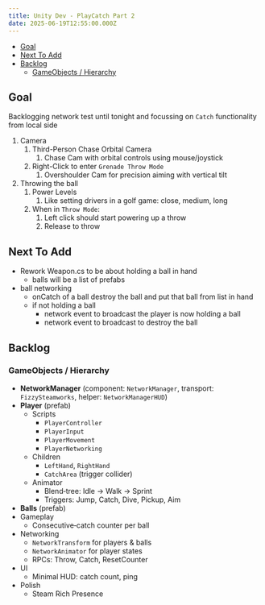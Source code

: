 ```yaml
---
title: Unity Dev - PlayCatch Part 2
date: 2025-06-19T12:55:00.000Z
---
```


- [Goal](#goal)
- [Next To Add](#next-to-add)
- [Backlog](#backlog)
  - [GameObjects / Hierarchy](#gameobjectshierarchy)


## Goal

Backlogging network test until tonight and focussing on `Catch` functionality from local side

1. Camera
   1. Third-Person Chase Orbital Camera
      1. Chase Cam with orbital controls using mouse/joystick
   2. Right-Click to enter `Grenade Throw Mode`
      1. Overshoulder Cam for precision aiming with vertical tilt
2. Throwing the ball
   1. Power Levels
      1. Like setting drivers in a golf game: close, medium, long
   2. When in `Throw Mode`:
      1. Left click should start powering up a throw
      2. Release to throw

## Next To Add

- Rework Weapon.cs to be about holding a ball in hand
  - balls will be a list of prefabs
- ball networking
  - onCatch of a ball destroy the ball and put that ball from list in hand
  - if not holding a ball
    - network event to broadcast the player is now holding a ball
    - network event to broadcast to destroy the ball

## Backlog

### GameObjects / Hierarchy

* **NetworkManager** (component: `NetworkManager`, transport: `FizzySteamworks`, helper: `NetworkManagerHUD`)
* **Player** (prefab)
  * Scripts
    * `PlayerController`
    * `PlayerInput`
    * `PlayerMovement`
    * `PlayerNetworking`
  * Children
    * `LeftHand`, `RightHand`
    * `CatchArea` (trigger collider)
  * Animator
    * Blend‑tree: Idle → Walk → Sprint
    * Triggers: Jump, Catch, Dive, Pickup, Aim
* **Balls** (prefab)
* Gameplay
  * Consecutive‑catch counter per ball
* Networking
  * `NetworkTransform` for players & balls
  * `NetworkAnimator` for player states
  * RPCs: Throw, Catch, ResetCounter
* UI
  * Minimal HUD: catch count, ping
* Polish
  * Steam Rich Presence
